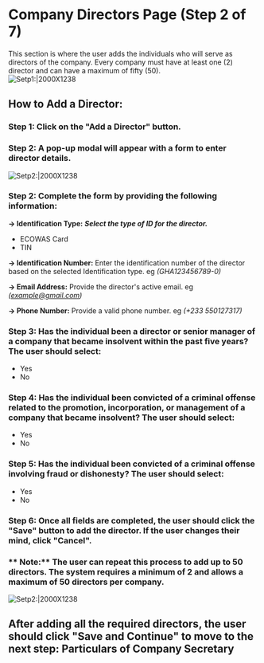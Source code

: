 # Company Directors Page (Step 2 of 7)
This section is where the user adds the individuals who will serve as directors of the company. Every company must have at least one (2) director and can have a maximum of fifty (50).  
![Setp1:|2000X1238](/priv-limited16.png)

##  How to Add a Director:

###  Step 1: Click on the "Add a Director" button.


###  Step 2: A pop-up modal will appear with a form to enter director details.

![Setp2:|2000X1238](/priv-limited17.png)

###  Step 2: Complete the form by providing the following information:

**→ Identification Type:** ***Select the type of ID for the director.***

- ECOWAS Card
- TIN

**→ Identification Number:** Enter the identification number of the director based on the selected Identification type. eg *(GHA123456789-0)*

**→ Email Address:** Provide the director's active email. eg *(example@gmail.com)*

**→ Phone Number:** Provide a valid phone number. eg *(+233 550127317)*

###  Step 3: Has the individual been a director or senior manager of a company that became insolvent within the past five years? The user should select:
 - Yes 
 - No

 ###  Step 4: Has the individual been convicted of a criminal offense related to the promotion, incorporation, or management of a company that became insolvent? The user should select: 
 - Yes 
 - No

###  Step 5: Has the individual been convicted of a criminal offense involving fraud or dishonesty? The user should select:
- Yes 
- No

###  Step 6: Once all fields are completed, the user should click the **"Save"** button to add the director. If the user changes their mind, click **"Cancel".**


### ** Note:**  The user can repeat this process to add up to 50 directors. The system requires a minimum of 2 and allows a maximum of 50 directors per company.  
![Setp2:|2000X1238](/priv-limited18.png)
##  After adding all the required directors, the user should click "Save and Continue" to move to the next step: Particulars of Company Secretary
